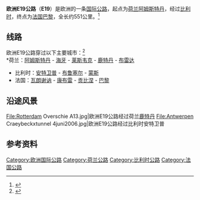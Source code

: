 {{noteTA
|1=zh-hans:赖斯韦克;zh-hant:雷斯威克;zh-tw:萊斯韋克
|2=zh-tw:瓦朗謝訥; zh-hk:瓦隆先; zh-hans:瓦朗谢讷
}}
{{Infobox road2
| country=EUR
| marker_image= [[File:Tabliczka_E19.svg|100px]]
| length_km = 551
| map        = E19 route.jpg
| direction_a = 北
| terminus_a = [[荷蘭|荷蘭]][[阿姆斯特丹|阿姆斯特丹]]
| junction   = 
| direction_b = 南
| terminus_b = [[法國|法國]][[巴黎|巴黎]]
| countries  = {{NED}}<br>{{BEL}}<br>{{FRA}}
}}

'''欧洲E19公路'''（'''E19'''）是欧洲的一条[[欧洲国际公路|国际公路]]，起点为[[荷兰|荷兰]][[阿姆斯特丹|阿姆斯特丹]]，经过[[比利时|比利时]]，终点为[[法国|法国]][[巴黎|巴黎]]，全长约551公里。<ref>{{Cite web |url = http://www.elbruz.org/eroads/E19.htm |title = E19 |publisher = Elbruz |accessdate = 20 April 2015 |archive-date = 2017-09-04 |archive-url = https://web.archive.org/web/20170904062904/http://www.elbruz.org/eroads/E19.htm |dead-url = no }}</ref>

== 线路 ==
欧洲E19公路穿过以下主要城市：<ref>{{Cite web |url = https://www.unece.org/fileadmin/DAM/trans/conventn/ECE-TRANS-SC1-384e.pdf |title = AGR 2008 revised-384en bis - unece |publisher = UN Treaty Collection |accessdate = 20 April 2015 |archive-date = 2016-03-03 |archive-url = https://web.archive.org/web/20160303232948/http://www.unece.org/fileadmin/DAM/trans/conventn/ECE-TRANS-SC1-384e.pdf |dead-url = no }}</ref><br />
*荷兰：[[阿姆斯特丹|阿姆斯特丹]] - [[海牙|海牙]] - [[莱斯韦克|莱斯韦克]] - [[鹿特丹|鹿特丹]] - [[布雷达|布雷达]] 
*比利时：[[安特卫普|安特卫普]] - [[布鲁塞尔|布鲁塞尔]] - [[蒙斯|蒙斯]] 
*法国：[[瓦朗谢讷|瓦朗谢讷]] - [[康布雷|康布雷]] - [[贡比涅|贡比涅]] - [[巴黎|巴黎]] 

==沿途风景==
{{commonscat|E19}}
<gallery>
File:Rotterdam Overschie A13.jpg|欧洲E19公路经过荷兰[[鹿特丹|鹿特丹]]
File:Antwerpen Craeybeckxtunnel 4juni2006.jpg|欧洲E19公路经过比利时安特卫普
</gallery>
==参考资料==
{{reflist}}

{{欧洲国际公路网}}

[[Category:欧洲国际公路|Category:欧洲国际公路]]
[[Category:荷兰公路|Category:荷兰公路]]
[[Category:比利时公路|Category:比利时公路]]
[[Category:法国公路|Category:法国公路]]